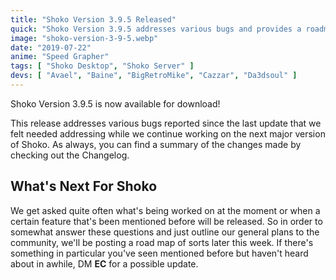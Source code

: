 ```yaml
---
title: "Shoko Version 3.9.5 Released"
quick: "Shoko Version 3.9.5 addresses various bugs and provides a roadmap update for the next major version."
image: "shoko-version-3-9-5.webp"
date: "2019-07-22"
anime: "Speed Grapher"
tags: [ "Shoko Desktop", "Shoko Server" ]
devs: [ "Avael", "Baine", "BigRetroMike", "Cazzar", "Da3dsoul" ]
---
```


Shoko Version 3.9.5 is now available for download!

This release addresses various bugs reported since the last update that we felt needed addressing while we continue
working on the next major version of Shoko. As always, you can find a summary of the changes made by checking out the
Changelog.

## What's Next For Shoko

We get asked quite often what's being worked on at the moment or when a certain feature that's been mentioned before
will be released. So in order to somewhat answer these questions and just outline our general plans to the community,
we'll be posting a road map of sorts later this week. If there's something in particular you've seen mentioned before
but haven't heard about in awhile, DM **EC** for a possible update.
